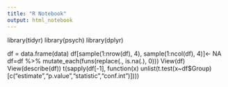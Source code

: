 ```yaml
---
title: "R Notebook"
output: html_notebook
---
```

library(tidyr)
library(psych)
library(dplyr)

df = data.frame(data)
df[sample(1:nrow(df), 4), sample(1:ncol(df), 4)]<- NA
df=df %>% mutate_each(funs(replace(., is.na(.), 0)))
View(df)
View(describe(df))
t(sapply(df[-1], function(x) 
  unlist(t.test(x~df$Group)[c("estimate","p.value","statistic","conf.int")])))

